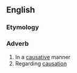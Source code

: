 ==English==

===Etymology===
{{suffix|en|causative|ly}}

===Adverb===
{{en-adv}}

# In a [[causative]] manner
# Regarding [[causation]]